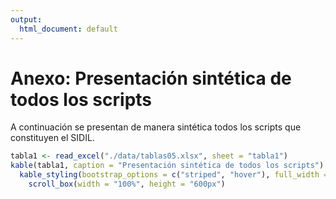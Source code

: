 ```yaml
---
output:
  html_document: default
---
```


# Anexo: Presentación sintética de todos los scripts {#anexotablascripts}

A continuación se presentan de manera sintética todos los scripts que constituyen el SIDIL.

```r
tabla1 <- read_excel("./data/tablas05.xlsx", sheet = "tabla1")
kable(tabla1, caption = "Presentación sintética de todos los scripts") %>%
  kable_styling(bootstrap_options = c("striped", "hover"), full_width = T, font_size = 14) %>%
    scroll_box(width = "100%", height = "600px")
```

